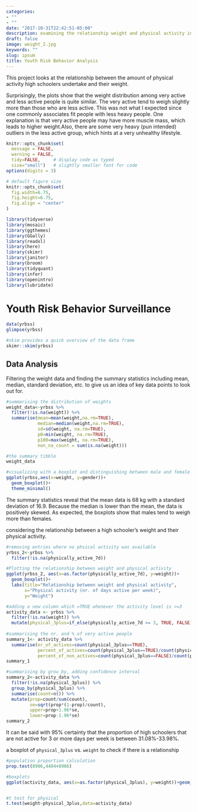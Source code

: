 ```yaml
---
categories:
- ""
- ""
date: "2017-10-31T22:42:51-05:00"
description: examining the relationship weight and physical activity in high schoolers
draft: false
image: weight_2.jpg
keywords: ""
slug: ipsum
title: Youth Risk Behavior Analysis
---
```


This project looks at the relationship between the amount of physical activity high schoolers undertake and their weight. 

Surprisingly, the plots show that the weight distribution among very active and less active people is quite similar. The very active tend to weigh slightly more than those who are less active. This was not what I expected since one commonly associates fit people with less heavy people. One explanation is that very active people may have more muscle mass, which leads to higher weight.Also, there are some very heavy (pun intended) outliers in the less active group, which hints at a very unhealthy lifestyle.

```r
knitr::opts_chunk$set(
  message = FALSE, 
  warning = FALSE, 
  tidy=FALSE,     # display code as typed
  size="small")   # slightly smaller font for code
options(digits = 3)

# default figure size
knitr::opts_chunk$set(
  fig.width=6.75, 
  fig.height=6.75,
  fig.align = "center"
)
```


```r
library(tidyverse)  
library(mosaic)
library(ggthemes)
library(GGally)
library(readxl)
library(here)
library(skimr)
library(janitor)
library(broom)
library(tidyquant)
library(infer)
library(openintro)
library(lubridate)
```


# Youth Risk Behavior Surveillance


```r
data(yrbss)
glimpse(yrbss)

#skim provides a quick overview of the data frame
skimr::skim(yrbss)
```


## Data Analysis

Filtering the weight data and finding the summary statistics including mean, median, standard deviation, etc. to give us an idea of key data points to look out for.
```r

#summarising the distribution of weights
weight_data<-yrbss %>% 
  filter(!is.na(weight)) %>% 
  summarise(mean=mean(weight,na.rm=TRUE),
            median=median(weight,na.rm=TRUE),
            sd=sd(weight, na.rm=TRUE),
            p0=min(weight, na.rm=TRUE),
            p100=max(weight, na.rm=TRUE),
            non_na_count = sum(is.na(weight)))

#the summary tibble
weight_data

#visualizing with a boxplot and distinguishing between male and female
ggplot(yrbss,aes(x=weight, y=gender))+
  geom_boxplot()+
  theme_minimal()

```


The summary statistics reveal that the mean data is 68 kg with a standard deviation of 16.9. Because the median is lower than the mean, the data is positively skewed. As expected, the boxplots show that males tend to weigh more than females. 




considering the relationship between a high schooler’s weight and their physical activity.

```r

#removing entries where no phsical activity was available 
yrbss_2<-yrbss %>% 
  filter(!is.na(physically_active_7d))

#Plotting the relationship between weight and physical activity
ggplot(yrbss_2, aes(x=as.factor(physically_active_7d), y=weight))+
  geom_boxplot()+
  labs(title="Relationship between weight and physical activity",
       x="Physical activity (nr. of days active per week)",
       y="Weight")

#adding a new column which =TRUE whenever the activity level is >=3 
activity_data <- yrbss %>% 
  filter(!is.na(weight)) %>% 
  mutate(physical_3plus=if_else(physically_active_7d >= 3, TRUE, FALSE))
         
#summarising the nr. and % of very active people  
summary_1<- activity_data %>% 
  summarise(nr_of_actives=count(physical_3plus==TRUE),
            percent_of_actives=count(physical_3plus==TRUE)/count(physical_3plus %in% c(TRUE,FALSE)),
            percent_of_non_actives=count(physical_3plus==FALSE)/count(physical_3plus %in% c(TRUE,FALSE)))
summary_1

#summarising by grou_by, adding confidence interval 
summary_2<-activity_data %>%
  filter(!is.na(physical_3plus)) %>% 
  group_by(physical_3plus) %>% 
  summarise(count=n()) %>% 
  mutate(prop=count/sum(count),
         se=sqrt(prop*(1-prop)/count),
         upper=prop+1.96*se,
         lower=prop-1.96*se)
summary_2

```
It can be said with 95% certainty that the proportion of high schoolers that are not active for 3 or more days per week is between 31.08%-33.98%. 


a boxplot of `physical_3plus` vs. `weight` to check if there is a relationship 

```r
#population proportion calculation
prop.test(8906,4404+8906)

#boxplots
ggplot(activity_data, aes(x=as.factor(physical_3plus), y=weight))+geom_boxplot()


#t test for physical
t.test(weight~physical_3plus,data=activity_data)




```

 

